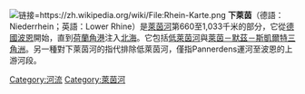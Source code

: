 {{Unreferenced|time=2020-12-06T04:08:07+00:00}}
[[File:Rhein-Karte.png|链接=https://zh.wikipedia.org/wiki/File:Rhein-Karte.png]]
'''下萊茵'''（德語：Niederrhein；英語：Lower Rhine）是[[莱茵河|萊茵河]]第660至1,033千米的部分，它從[[德国|德國]][[波恩|波恩]]開始，直到[[荷蘭角港|荷蘭角港]]注入[[北海_(大西洋)|北海]]。它包括[[低萊茵河|低萊茵河]]與[[萊茵－默茲－斯凱爾特三角洲|萊茵－默茲－斯凱爾特三角洲]]。另一種對下萊茵河的指代排除低萊茵河，僅指Pannerdens運河至波恩的上游河段。

[[Category:河流|Category:河流]][[Category:萊茵河|Category:萊茵河]]